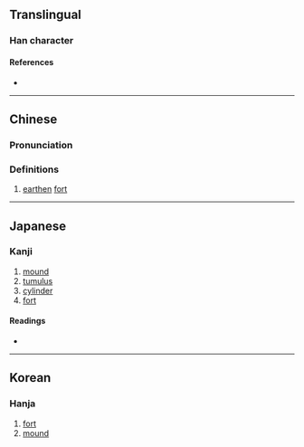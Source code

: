 {{character info/new}}
==Translingual==

===Han character===
{{Han char|rn=32|rad=土|as=14|sn=17|four=44141|canj=GGNI|ids=⿰土壽}}

====References====
* {{Han ref|kx=0241.110|dkj=05558|dj=0481.010|hdz=10494.130|uh=58D4|ud=22740|bh=ECCB|bd=60619}}

----

==Chinese==
{{zh-forms}}

===Pronunciation===
{{zh-pron
|m=dǎo
|m-s=
|dg=
|c=dou2
|c-t=
|g=
|h=pfs=
|j=
|mb=
|md=
|mn=
|mn-t=
|w=
|x=
|mc=y
|oc=y
|cat=n
}}

===Definitions===
{{zh-hanzi}}

# {{lb|zh|archaic}} [[earthen]] [[fort]]

----

==Japanese==

===Kanji===
{{ja-kanji|grade=|rs=土14}}

# [[mound]]
# [[tumulus]]
# [[cylinder]]
# [[fort]]

====Readings====
* {{ja-readings|on=[[たう]] (tau)|kun=[[とりで]] (toride), [[つか]] (tsuka), [[おか]] (oka), [[つつみ]] (tsutsumi)}}

----

==Korean==

===Hanja===
{{ko-hanja|hangeul=도|rv=do|mr=to}}

# [[fort]]
# [[mound]]